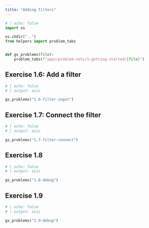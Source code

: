 ```yaml
---
title: "Adding filters"
---
```


```python
# | echo: false
import os

os.chdir("..")
from helpers import problem_tabs


def gs_problems(file):
    problem_tabs(f"apps/problem-sets/1-getting-started/{file}")


```

## Exercise 1.6: Add a filter

```python
# | echo: false
# | output: asis

gs_problems("1.6-filter-input")
```



## Exercise 1.7: Connect the filter
```python
# | echo: false
# | output: asis

gs_problems("1.7-filter-connect")
```

## Exercise 1.8
```python
# | echo: false
# | output: asis

gs_problems("1.8-debug")
```

## Exercise 1.9
```python
# | echo: false
# | output: asis

gs_problems("1.9-debug")
```